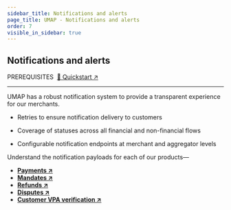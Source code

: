 ```yaml
---
sidebar_title: Notifications and alerts
page_title: UMAP - Notifications and alerts
order: 7
visible_in_sidebar: true
---
```


## Notifications and alerts

<Text size="small" weight="600">
    PREREQUISITES&nbsp;
</Text>
<a href="/payments/umap/quickstart">🌟 Quickstart ↗</a>

<hr class="primary" />

UMAP has a robust notification system to provide a transparent experience for our merchants.

-   <p>Retries to ensure notification delivery to customers</p>
-   <p>Coverage of statuses across all financial and non-financial flows</p>
-   <p>Configurable notification endpoints at merchant and aggregator levels</p>

Understand the notification payloads for each of our products—

- **<a href="/payments/umap/notifications/payments">Payments ↗</a>**
- **<a href="/payments/umap/notifications/mandates">Mandates ↗</a>**
- **<a href="/payments/umap/notifications/refunds">Refunds ↗</a>**
- **<a href="/payments/umap/notifications/disputes">Disputes ↗</a>**
- **<a href="/payments/umap/notifications/customer-vpa-verification">Customer VPA verification ↗</a>**
